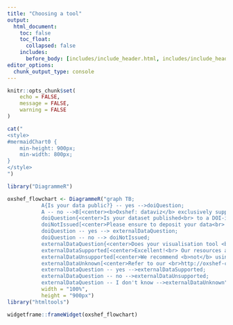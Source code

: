 ```yaml
---
title: "Choosing a tool"
output:
  html_document:
    toc: false
    toc_float:
      collapsed: false
    includes:
      before_body: [includes/include_header.html, includes/include_header_navpage.html]
editor_options: 
  chunk_output_type: console
---
```


```r
knitr::opts_chunk$set(
	echo = FALSE,
	message = FALSE,
	warning = FALSE
)
```


<link href="https://use.fontawesome.com/releases/v5.0.6/css/all.css" rel="stylesheet">

```r
cat("
<style>
#mermaidChart0 { 
    min-height: 900px;
    min-width: 800px;
}
</style>
")
```

```r
library("DiagrammeR")

oxshef_flowchart <- DiagrammeR("graph TB;
           A{Is your data public?} -- yes -->doiQuestion;
           A -- no -->B[<center><b>Oxshef: dataviz</b> exclusively supports researchers in <br> the visualisation and promotion of <br> public datasets.</center>];
           doiQuestion{<center>Is your dataset published<br> to a DOI-issuing data repository?</center>};
           doiNotIssued[<center>Please ensure to deposit your data<br> in a DOI-issuing repository</center>]
           doiQuestion -- yes --> externalDataQuestion;
           doiQuestion -- no --> doiNotIssued;
           externalDataQuestion{<center>Does your visualisation tool <br> allow data to be pulled from <br> your data repository?</center>};
           externalDataSupported[<center>Excellent!<br> Our resources are designed for you!</center>];
           externalDataUnsupported[<center>We recommend <b>not</b> using these tools</center>];
           externalDataUnknown[<center>Refer to our <br>http://oxshef-charts.netlify.com/tools.html page Twitter oxshef_dataviz</center>];
           externalDataQuestion -- yes -->externalDataSupported;
           externalDataQuestion -- no -->externalDataUnsupported;
           externalDataQuestion -- I don't know -->externalDataUnknown",
           width = "100%",
           height = "900px")
library("htmltools")

widgetframe::frameWidget(oxshef_flowchart)
```

